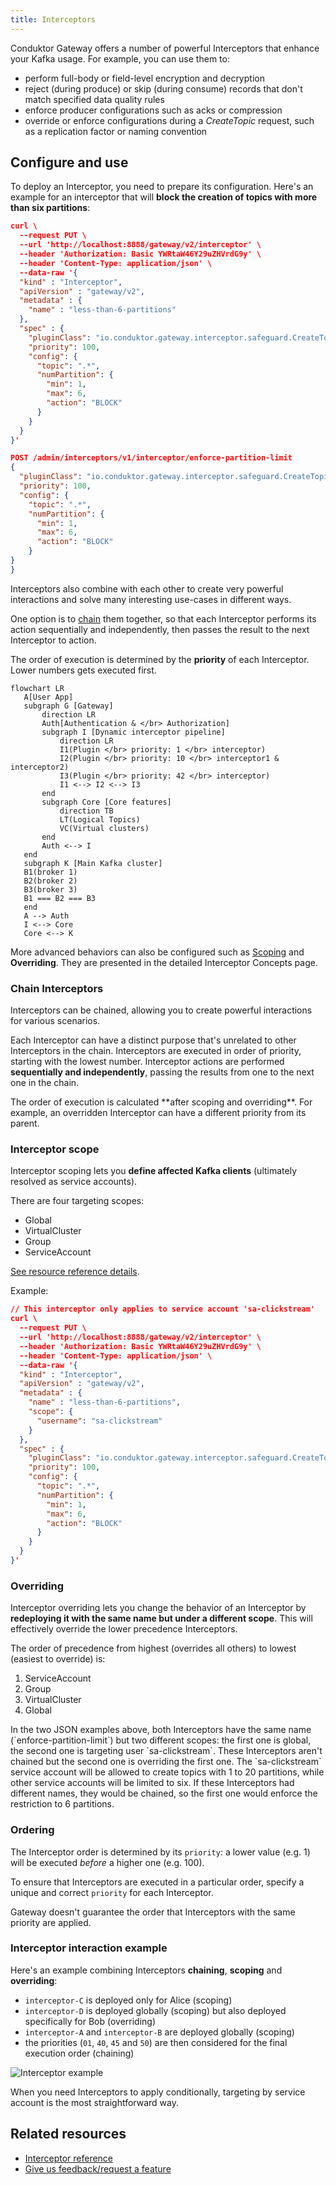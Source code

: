 ```yaml
---
title: Interceptors
---
```


Conduktor Gateway offers a number of powerful Interceptors that enhance your Kafka usage. For example, you can use them to:

- perform full-body or field-level encryption and decryption
- reject (during produce) or skip (during consume) records that don't match specified data quality rules
- enforce producer configurations such as acks or compression
- override or enforce configurations during a *CreateTopic* request, such as a replication factor or naming convention

## Configure and use

To deploy an Interceptor, you need to prepare its configuration. Here's an example for an interceptor that will **block the creation of topics with more than six partitions**:

<Tabs>
<Tab title="CLI">

  ````json
  curl \
    --request PUT \
    --url 'http://localhost:8888/gateway/v2/interceptor' \
    --header 'Authorization: Basic YWRtaW46Y29uZHVrdG9y' \
    --header 'Content-Type: application/json' \
    --data-raw '{
    "kind" : "Interceptor",
    "apiVersion" : "gateway/v2",
    "metadata" : {
      "name" : "less-than-6-partitions"
    },
    "spec" : {
      "pluginClass": "io.conduktor.gateway.interceptor.safeguard.CreateTopicPolicyPlugin",
      "priority": 100,
      "config": {
        "topic": ".*",
        "numPartition": {
          "min": 1,
          "max": 6,
          "action": "BLOCK"
        }
      }
    }
  }'
  ````

</Tab>
<Tab title="API">

````json
POST /admin/interceptors/v1/interceptor/enforce-partition-limit
{
  "pluginClass": "io.conduktor.gateway.interceptor.safeguard.CreateTopicPolicyPlugin",
  "priority": 100,
  "config": {
    "topic": ".*",
    "numPartition": {
      "min": 1,
      "max": 6,
      "action": "BLOCK"
    }
}
}
````

</Tab>
</Tabs>

Interceptors also combine with each other to create very powerful interactions and solve many interesting use-cases in different ways.

One option is to [chain](#chain-interceptors) them together, so that each Interceptor performs its action sequentially and independently, then passes the result to the next Interceptor to action.

The order of execution is determined by the **priority** of each Interceptor. Lower numbers gets executed first.

 ```mermaid
flowchart LR
    A[User App]
    subgraph G [Gateway]
        direction LR
        Auth[Authentication & </br> Authorization]
        subgraph I [Dynamic interceptor pipeline]
            direction LR
            I1(Plugin </br> priority: 1 </br> interceptor)
            I2(Plugin </br> priority: 10 </br> interceptor1 & interceptor2)
            I3(Plugin </br> priority: 42 </br> interceptor)
            I1 <--> I2 <--> I3
        end
        subgraph Core [Core features]
            direction TB
            LT(Logical Topics)
            VC(Virtual clusters)
        end
        Auth <--> I
    end
    subgraph K [Main Kafka cluster]
    B1(broker 1)
    B2(broker 2)
    B3(broker 3)
    B1 === B2 === B3
    end
    A --> Auth
    I <--> Core
    Core <--> K
```

More advanced behaviors can also be configured such as [Scoping](#interceptor-scope) and **Overriding**. They are presented in the detailed Interceptor Concepts page.

### Chain Interceptors

Interceptors can be chained, allowing you to create powerful interactions for various scenarios.

Each Interceptor can have a distinct purpose that's unrelated to other Interceptors in the chain. Interceptors are executed in order of priority, starting with the lowest number. Interceptor actions are performed **sequentially and independently**, passing the results from one to the next one in the chain.

<Info>
The order of execution is calculated **after scoping and overriding**. For example, an overridden Interceptor can have a different priority from its parent.
</Info>

### Interceptor scope

Interceptor scoping lets you **define affected Kafka clients** (ultimately resolved as service accounts).

There are four targeting scopes:

- Global
- VirtualCluster
- Group
- ServiceAccount  

[See resource reference details](/guide/reference/gateway-reference#interceptor-targeting).

Example:

````json
// This interceptor only applies to service account 'sa-clickstream'
curl \
  --request PUT \
  --url 'http://localhost:8888/gateway/v2/interceptor' \
  --header 'Authorization: Basic YWRtaW46Y29uZHVrdG9y' \
  --header 'Content-Type: application/json' \
  --data-raw '{
  "kind" : "Interceptor",
  "apiVersion" : "gateway/v2",
  "metadata" : {
    "name" : "less-than-6-partitions",
    "scope": {
      "username": "sa-clickstream"
    }
  },
  "spec" : {
    "pluginClass": "io.conduktor.gateway.interceptor.safeguard.CreateTopicPolicyPlugin",
    "priority": 100,
    "config": {
      "topic": ".*",
      "numPartition": {
        "min": 1,
        "max": 6,
        "action": "BLOCK"
      }
    }
  }
}'
````

### Overriding

Interceptor overriding lets you change the behavior of an Interceptor by **redeploying it with the same name but under a different scope**. This will effectively override the lower precedence Interceptors.

The order of precedence from highest (overrides all others) to lowest (easiest to override) is:

1. ServiceAccount
1. Group
1. VirtualCluster
1. Global

<Info>
In the two JSON examples above, both Interceptors have the same name (`enforce-partition-limit`) but two different scopes: the first one is global, the second one is targeting user `sa-clickstream`. These Interceptors aren't chained but the second one is overriding the first one. The `sa-clickstream` service account will be allowed to create topics with 1 to 20 partitions, while other service accounts will be limited to six. If these Interceptors had different names, they would be chained, so the first one would enforce the restriction to 6 partitions.
</Info>

### Ordering

The Interceptor order is determined by its `priority`: a lower value (e.g. 1) will be executed *before* a higher one (e.g. 100).

To ensure that Interceptors are executed in a particular order, specify a unique and correct `priority` for each Interceptor.

Gateway doesn't guarantee the order that Interceptors with the same priority are applied.

### Interceptor interaction example

Here's an example combining Interceptors **chaining**, **scoping** and **overriding**:

- `interceptor-C` is deployed only for Alice (scoping)
- `interceptor-D` is deployed globally (scoping) but also deployed specifically for Bob (overriding)
- `interceptor-A` and `interceptor-B` are deployed globally (scoping)
- the priorities (`01`, `40`, `45` and `50`) are then considered for the final execution order (chaining)

![Interceptor example](/images/interceptor-example.png)

When you need Interceptors to apply conditionally, targeting by service account is the most straightforward way.

## Related resources

- [Interceptor reference](/guide/reference/gateway-reference)
- [Give us feedback/request a feature](https://conduktor.io/roadmap)
